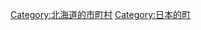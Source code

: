 {{Commonscat|Towns in Hokkaido}}

[[Category:北海道的市町村|Category:北海道的市町村]]
[[Category:日本的町|Category:日本的町]]